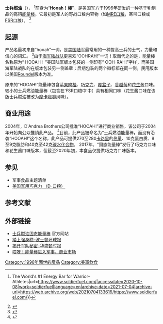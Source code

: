 '''士兵燃油'''（{{Lang-en|Soldier Fuel}}）， <ref>{{Cite web|title=Soldier Fuel® {{!}} The World's #1 Energy Bar for Warrior-Athletes|url=https://www.soldierfuel.com/|accessdate=2020-10-08|work=soldierfuel|language=en|archive-date=2021-07-04|archive-url=https://web.archive.org/web/20210704133619/https://www.soldierfuel.com/}}</ref>前身为“'''Hooah！棒'''”，是[[美军|美国军方]]于1996年研发的一种基于乳制品的高钙[[能量棒|能量棒]]。它最初是军人的野战口粮内容物（如[[MRE口粮|MRE口粮]]，寒带口粮或[[FSR口粮|FSR口粮]]）。 <ref>{{Cite web|title=Soldier Fuel ™ Energy Bars|url=http://www.mealkitsupply.com/MRE/us/soldier-fuel-energy-bars/|accessdate=31 March 2016|author=|date=|first=|work=mealkitsupply.com|archiveurl=https://web.archive.org/web/20170425140900/http://www.mealkitsupply.com/MRE/US/soldier-fuel-energy-bars/|archivedate=2017-04-25}}</ref>

== 起源 ==
产品名最初来自“hooah”一词，是[[美国陆军|美国陆军]]最常用的一种提高士兵的士气，力量和信心的词汇。 <ref>{{Cite web|title=Origin of the Term "Hoo-ah" in the U.S. Military|url=https://www.thebalancecareers.com/origins-of-hooah-3354119|accessdate=2020-10-08|author=Smith|date=2019-06-07|first=Stewart|work=The Balance Careers|language=en|archiveurl=https://web.archive.org/web/20201008210424/https://www.thebalancecareers.com/origins-of-hooah-3354119|archivedate=2020-10-08}}</ref>由于[[美国海军陆战队|海军陆战队]]更喜欢“OOHRAH!”一词！取而代之的是，能量棒名称原为“ HOOAH！”美国陆军版本包装的一侧印有“ OOH-RAH!”字样，而美国海军陆战队的在版本包装另一侧盖章；后期包装的两个徽标都在同一侧。民用版本以美国[[美国军用飞机国家徽章|Roundel]]版本为准。

原来的“HOOAH!”能量棒包含[[苹果|苹果]][[肉桂|肉桂]]、[[巧克力|巧克力]]、[[覆盆子|覆盆子]]、[[蔓越莓|蔓越莓]]和[[花生酱|花生酱]]口味。较小的士兵燃油能量棒（包含在‘FSR口粮中’中）具有相同口味（花生酱口味在该版士兵燃油被改为[[摩卡咖啡|摩卡咖啡]]风味）。 

== 商业用途 ==
2004年，D'Andrea Brothers公司批准“HOOAH!”进行商业销售，该公司于2004年开始向公众推销此产品。 <ref>{{Cite news|author=Beaucar Vlahos|first=Kelley|date=11 July 2005|title=HOOAH! Bars Not Just for Troops Anymore|publisher=[[Fox_News|Fox News]]|url=https://www.foxnews.com/story/hooah-bars-not-just-for-troops-anymore|accessdate=24 February 2011|archiveurl=https://web.archive.org/web/20201008205529/https://www.foxnews.com/story/hooah-bars-not-just-for-troops-anymore|archivedate=2020-10-08}}</ref>目前，此产品被命名为“士兵燃油能量棒，而没有沿袭“HOOAH!”这个名称，此产品可提供270至280[[卡路里|卡路里]]的[[热量|热量]]、10克蛋白质、8至9克脂肪和40克至42克[[碳水化合物|碳水化合物]]。 2017年，“固态能量棒”发行了巧克力口味和花生酱口味版本，但截至2020年初，本食品仅提供巧克力口味版本。 

== 参见 ==
{{Portal|战争|饮食}}

* 军事食品主题清单
* [[美国军用巧克力|美国军用巧克力 （D-口粮）]]

== 参考文献 ==
{{Reflist}}

== 外部链接 ==
* [http://www.soldierfuel.com 士兵燃油固态能量棒] {{Wayback|url=http://www.soldierfuel.com/ |date=20210704133619 }}官方网站
* [http://www.boston.com/news/local/articles/2005/04/17/stepping_up_to_the_energy_bar/ 踏上强身糕–波士顿环球报] {{Wayback|url=http://www.boston.com/news/local/articles/2005/04/17/stepping_up_to_the_energy_bar/ |date=20160305070619 }}
* [http://www.washingtontimes.com/national/20050504-122040-8491r.htm 揭开军队秘密–华盛顿时报] {{Wayback|url=http://www.washingtontimes.com/national/20050504-122040-8491r.htm |date=20061231200416 }}
* [https://web.archive.org/web/20090107163618/http://www.defense.gov/transformation/articles/2005-04/ta042905a.html 哎呀！能量棒进入军事，商业市场]

{{美軍口糧}}
[[Category:1996年面世的產品|Category:1996年面世的產品]]
[[Category:美軍飲食|Category:美軍飲食]]